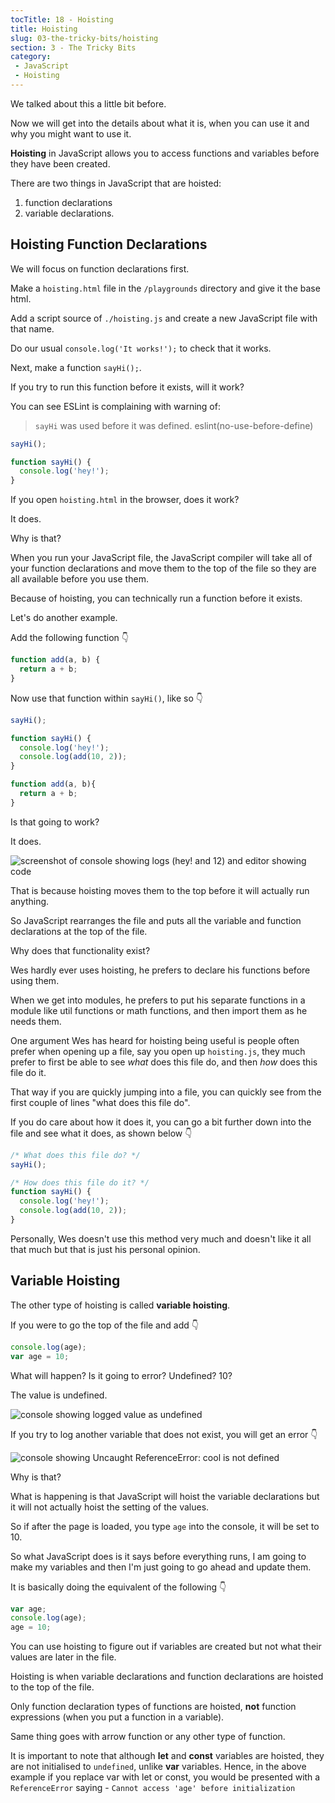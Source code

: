 ```yaml
---
tocTitle: 18 - Hoisting
title: Hoisting
slug: 03-the-tricky-bits/hoisting
section: 3 - The Tricky Bits
category:
 - JavaScript
 - Hoisting
---
```


We talked about this a little bit before.

Now we will get into the details about what it is, when you can use it and why you might want to use it.

**Hoisting** in JavaScript allows you to access functions and variables before they have been created.

There are two things in JavaScript that are hoisted:

1. function declarations
2. variable declarations.

## Hoisting Function Declarations

We will focus on function declarations first.

Make a `hoisting.html` file in the `/playgrounds` directory and give it the base html.

Add a script source of `./hoisting.js` and create a new JavaScript file with that name.

Do our usual `console.log('It works!');` to check that it works.

Next, make a function `sayHi();`.

If you try to run this function before it exists, will it work?

You can see ESLint is complaining with warning of:
>`sayHi` was used before it was defined. eslint(no-use-before-define)


```js
sayHi();

function sayHi() {
  console.log('hey!');
}
```

If you open `hoisting.html` in the browser, does it work?

It does.

Why is that?

When you run your JavaScript file, the JavaScript compiler will take all of your function declarations and move them to the top of the file so they are all available before you use them.

Because of hoisting, you can technically run a function before it exists.

Let's do another example.

Add the following function 👇

```js
function add(a, b) {
  return a + b;
}
```

Now use that function within `sayHi()`, like so 👇

```js
sayHi();

function sayHi() {
  console.log('hey!');
  console.log(add(10, 2));
}

function add(a, b){
  return a + b;
}
```

Is that going to work?

It does.

![screenshot of console showing logs (hey! and 12) and editor showing code](/205.png)

That is because hoisting moves them to the top before it will actually run anything.

So JavaScript rearranges the file and puts all the variable and function declarations at the top of the file.

Why does that functionality exist?

Wes hardly ever uses hoisting, he prefers to declare his functions before using them.

When we get into modules, he prefers to put his separate functions in a module like util functions or math functions, and then import them as he needs them.

One argument Wes has heard for hoisting being useful is people often prefer when opening up a file, say you open up `hoisting.js`, they much prefer to first be able to see _what_ does this file do, and then _how_ does this file do it.

That way if you are quickly jumping into a file, you can quickly see from the first couple of lines "what does this file do".

If you do care about how it does it, you can go a bit further down into the file and see what it does, as shown below 👇

```js
/* What does this file do? */
sayHi();

/* How does this file do it? */
function sayHi() {
  console.log('hey!');
  console.log(add(10, 2));
}
```

Personally, Wes doesn't use this method very much and doesn't like it all that much but that is just his personal opinion.

## Variable Hoisting

The other type of hoisting is called **variable hoisting**.

If you were to go the top of the file and add 👇

```js
console.log(age);
var age = 10;
```

What will happen? Is it going to error? Undefined? 10?

The value is undefined.

![console showing logged value as undefined](/207.png)

If you try to log another variable that does not exist, you will get an error 👇

![console showing Uncaught ReferenceError: cool is not defined](/208.png)

Why is that?

What is happening is that JavaScript will hoist the variable declarations but it will not actually hoist the setting of the values.

So if after the page is loaded, you type `age` into the console, it will be set to 10.

So what JavaScript does is it says before everything runs, I am going to make my variables and then I'm just going to go ahead and update them.

It is basically doing the equivalent of the following 👇

```js
var age;
console.log(age);
age = 10;
```

You can use hoisting to figure out if variables are created but not what their values are later in the file.

Hoisting is when variable declarations and function declarations are hoisted to the top of the file.

Only function declaration types of functions are hoisted, **not** function expressions (when you put a function in a variable).

Same thing goes with arrow function or any other type of function.

It is important to note that although **let** and **const** variables are hoisted, they are not initialised to `undefined`, unlike **var** variables. Hence, in the above example if you replace var with let or const, you would be presented with a `ReferenceError` saying - `Cannot access 'age' before initialization`

